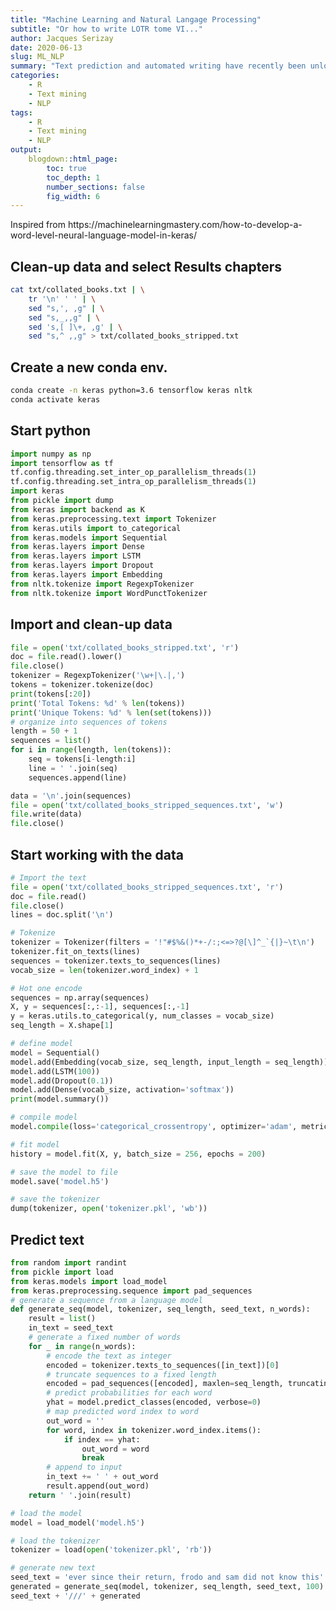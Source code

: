 ```yaml
---
title: "Machine Learning and Natural Langage Processing"
subtitle: "Or how to write LOTR tome VI..."
author: Jacques Serizay
date: 2020-06-13
slug: ML_NLP
summary: "Text prediction and automated writing have recently been unlocked by neural network prediction algorithms. Here is an example of how to write books with only a few lines of codes."
categories:
    - R
    - Text mining
    - NLP
tags:
    - R
    - Text mining
    - NLP
output:
    blogdown::html_page:
        toc: true
        toc_depth: 1
        number_sections: false
        fig_width: 6
---
```


Inspired from https://machinelearningmastery.com/how-to-develop-a-word-level-neural-language-model-in-keras/

## Clean-up data and select Results chapters

```sh
cat txt/collated_books.txt | \
    tr '\n' ' ' | \
    sed "s,', ,g" | \
    sed "s,_,,g" | \
    sed 's,[ ]\+, ,g' | \
    sed "s,^ ,,g" > txt/collated_books_stripped.txt
```

## Create a new conda env.

```sh
conda create -n keras python=3.6 tensorflow keras nltk
conda activate keras
```

## Start python

```py
import numpy as np
import tensorflow as tf
tf.config.threading.set_inter_op_parallelism_threads(1)
tf.config.threading.set_intra_op_parallelism_threads(1)
import keras
from pickle import dump
from keras import backend as K
from keras.preprocessing.text import Tokenizer
from keras.utils import to_categorical
from keras.models import Sequential
from keras.layers import Dense
from keras.layers import LSTM
from keras.layers import Dropout
from keras.layers import Embedding
from nltk.tokenize import RegexpTokenizer
from nltk.tokenize import WordPunctTokenizer
```

## Import and clean-up data

```py
file = open('txt/collated_books_stripped.txt', 'r')
doc = file.read().lower()
file.close()
tokenizer = RegexpTokenizer('\w+|\.|,')
tokens = tokenizer.tokenize(doc)
print(tokens[:20])
print('Total Tokens: %d' % len(tokens))
print('Unique Tokens: %d' % len(set(tokens)))
# organize into sequences of tokens
length = 50 + 1
sequences = list()
for i in range(length, len(tokens)):
    seq = tokens[i-length:i]
    line = ' '.join(seq)
    sequences.append(line)

data = '\n'.join(sequences)
file = open('txt/collated_books_stripped_sequences.txt', 'w')
file.write(data)
file.close()
```

## Start working with the data

```py
# Import the text
file = open('txt/collated_books_stripped_sequences.txt', 'r')
doc = file.read()
file.close()
lines = doc.split('\n')

# Tokenize
tokenizer = Tokenizer(filters = '!"#$%&()*+-/:;<=>?@[\]^_`{|}~\t\n')
tokenizer.fit_on_texts(lines)
sequences = tokenizer.texts_to_sequences(lines)
vocab_size = len(tokenizer.word_index) + 1

# Hot one encode
sequences = np.array(sequences)
X, y = sequences[:,:-1], sequences[:,-1]
y = keras.utils.to_categorical(y, num_classes = vocab_size)
seq_length = X.shape[1]

# define model
model = Sequential()
model.add(Embedding(vocab_size, seq_length, input_length = seq_length))
model.add(LSTM(100))
model.add(Dropout(0.1))
model.add(Dense(vocab_size, activation='softmax'))
print(model.summary())

# compile model
model.compile(loss='categorical_crossentropy', optimizer='adam', metrics=['accuracy'])

# fit model
history = model.fit(X, y, batch_size = 256, epochs = 200)

# save the model to file
model.save('model.h5')

# save the tokenizer
dump(tokenizer, open('tokenizer.pkl', 'wb'))
```

## Predict text

```py
from random import randint
from pickle import load
from keras.models import load_model
from keras.preprocessing.sequence import pad_sequences
# generate a sequence from a language model
def generate_seq(model, tokenizer, seq_length, seed_text, n_words):
    result = list()
    in_text = seed_text
    # generate a fixed number of words
    for _ in range(n_words):
        # encode the text as integer
        encoded = tokenizer.texts_to_sequences([in_text])[0]
        # truncate sequences to a fixed length
        encoded = pad_sequences([encoded], maxlen=seq_length, truncating='pre')
        # predict probabilities for each word
        yhat = model.predict_classes(encoded, verbose=0)
        # map predicted word index to word
        out_word = ''
        for word, index in tokenizer.word_index.items():
            if index == yhat:
                out_word = word
                break
        # append to input
        in_text += ' ' + out_word
        result.append(out_word)
    return ' '.join(result)

# load the model
model = load_model('model.h5')

# load the tokenizer
tokenizer = load(open('tokenizer.pkl', 'rb'))

# generate new text
seed_text = 'ever since their return, frodo and sam did not know this'
generated = generate_seq(model, tokenizer, seq_length, seed_text, 100)
seed_text + '///' + generated
```
